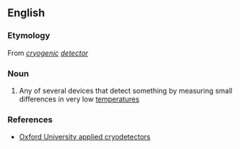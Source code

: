 ==English==

===Etymology===
From ''[[cryogenic]] [[detector]]''

===Noun===
{{en-noun}}

#{{physics}} Any of several devices that detect something by measuring small differences in very low [[temperature]]s

===References===
*[http://www.physics.ox.ac.uk/Cryodetectors/default.asp Oxford University applied cryodetectors]